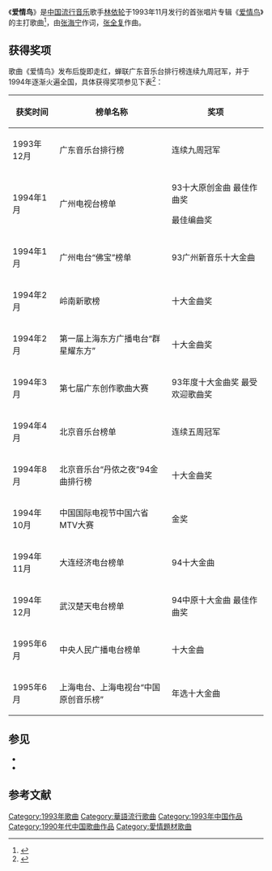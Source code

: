 《'''爱情鸟'''》是[[中国|中国]][[流行音乐|流行音乐]]歌手[[林依轮|林依轮]]于1993年11月发行的首张唱片专辑《[[爱情鸟_(专辑)|爱情鸟]]》的主打歌曲<ref>{{Cite web|title=曾在南美当大厨歌声招来西红柿林依轮———“爱情鸟”这样起飞|url=http://ent.sina.com.cn/m/2002-11-19/0933113638.html|accessdate=2021-02-06|work=ent.sina.com.cn|archive-date=2003-06-19|archive-url=https://web.archive.org/web/20030619160709/http://ent.sina.com.cn/m/2002-11-19/0933113638.html|dead-url=no}}</ref>，由[[张海宁|张海宁]]作词，[[张全复|张全复]]作曲。

== 获得奖项 ==
歌曲《爱情鸟》发布后旋即走红，蝉联广东音乐台排行榜连续九周冠军，并于1994年逐渐火遍全国，具体获得奖项参见下表<ref>{{Cite web|title=资料：林依轮个人档案_影音娱乐_新浪网|url=http://ent.sina.com.cn/x/2005-04-12/1014700679.html|accessdate=2021-02-06|work=ent.sina.com.cn|archive-date=2019-09-02|archive-url=https://web.archive.org/web/20190902194834/http://ent.sina.com.cn/x/2005-04-12/1014700679.html|dead-url=no}}</ref>：
{| class="wikitable"
!获奖时间
!榜单名称
!奖项
|-
|1993年12月
|广东音乐台排行榜
|连续九周冠军
|-
|1994年1月
|广州电视台榜单
|93十大原创金曲
最佳作曲奖

最佳编曲奖
|-
|1994年1月
|广州电台“佛宝”榜单
|93广州新音乐十大金曲
|-
|1994年2月
|岭南新歌榜
|十大金曲奖
|-
|1994年2月
|第一届上海东方广播电台“群星耀东方”
|十大金曲奖
|-
|1994年3月
|第七届广东创作歌曲大赛
|93年度十大金曲奖
最受欢迎歌曲奖
|-
|1994年4月
|北京音乐台榜单
|连续五周冠军
|-
|1994年8月
|北京音乐台“丹侬之夜”94金曲排行榜
|十大金曲奖
|-
|1994年10月
|中国国际电视节中国六省MTV大赛
|金奖
|-
|1994年11月
|大连经济电台榜单
|94十大金曲
|-
|1994年12月
|武汉楚天电台榜单
|94中原十大金曲
最佳作曲奖
|-
|1995年6月
|中央人民广播电台榜单
|十大金曲
|-
|1995年6月
|上海电台、上海电视台“中国原创音乐榜”
|年选十大金曲
|}

== 参见 ==

* {{YouTube|id=9BLpOKftB40|title=爱情鸟MV}}
* {{Youku|id=XMTcxMjEwMjMy}}

== 参考文献 ==
<references />
[[Category:1993年歌曲|Category:1993年歌曲]]
[[Category:華語流行歌曲|Category:華語流行歌曲]]
[[Category:1993年中国作品|Category:1993年中国作品]]
[[Category:1990年代中国歌曲作品|Category:1990年代中国歌曲作品]]
[[Category:愛情題材歌曲|Category:愛情題材歌曲]]